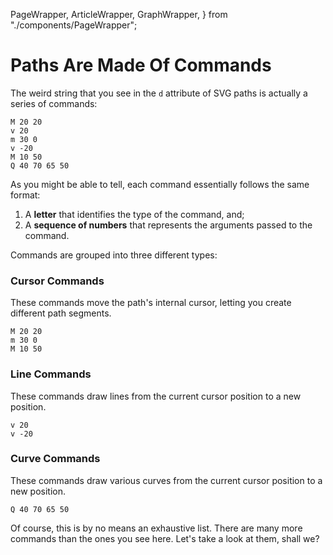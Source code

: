  PageWrapper,
  ArticleWrapper,
  GraphWrapper,
} from "./components/PageWrapper";

<PageWrapper page="01-commands" numSections={6}>

<ArticleWrapper>

<PageSection index={0}>

# Paths Are Made Of Commands

The weird string that you see in the `d` attribute of SVG paths is actually a series of commands:

```
M 20 20
v 20
m 30 0
v -20
M 10 50
Q 40 70 65 50
```

As you might be able to tell, each command essentially follows the same format:

1. A **letter** that identifies the type of the command, and;
2. A **sequence of numbers** that represents the arguments passed to the command.

</PageSection>

<PageSection index={1}>

Commands are grouped into three different types:

</PageSection>

<PageSection index={2}>

### Cursor Commands

These commands move the path's internal cursor, letting you create different path segments.

```
M 20 20
m 30 0
M 10 50
```

</PageSection>

<PageSection index={3}>

### Line Commands

These commands draw lines from the current cursor position to a new position.

```
v 20
v -20
```

</PageSection>

<PageSection index={4}>

### Curve Commands

These commands draw various curves from the current cursor position to a new position.

```
Q 40 70 65 50
```

</PageSection>

<PageSection index={5}>

Of course, this is by no means an exhaustive list. There are many more commands than the ones you see here. Let's take a look at them, shall we?

</PageSection>

<PageFooter />

</ArticleWrapper>

<GraphWrapper>
  <CommandsVisual />
</GraphWrapper>

</PageWrapper>
